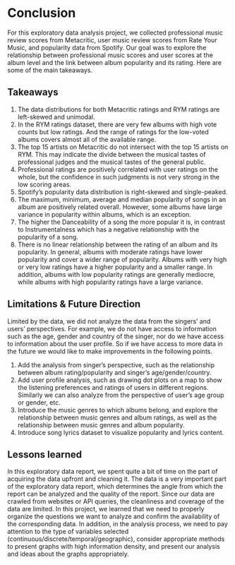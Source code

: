 # Conclusion

For this exploratory data analysis project, we collected professional music review scores from Metacritic, user music review scores from Rate Your Music, and popularity data from Spotify. Our goal was to explore the relationship between professional music scores and user scores at the album level and the link between album popularity and its rating. Here are some of the main takeaways.

## Takeaways

1. The data distributions for both Metacritic ratings and RYM ratings are left-skewed and unimodal.
2. In the RYM ratings dataset, there are very few albums with high vote counts but low ratings. And the range of ratings for the low-voted albums covers almost all of the available range.
3. The top 15 artists on Metacritic do not intersect with the top 15 artists on RYM. This may indicate the divide between the musical tastes of professional judges and the musical tastes of the general public.
4. Professional ratings are positively correlated with user ratings on the whole, but the confidence in such judgments is not very strong in the low scoring areas.
5. Spotify's popularity data distribution is right-skewed and single-peaked.
6. The maximum, minimum, average and median popularity of songs in an album are positively related overall. However, some albums have large variance in popularity within albums, which is an exception.
7. The higher the Danceability of a song the more popular it is, in contrast to Instrumentalness which has a negative relationship with the popularity of a song.
8. There is no linear relationship between the rating of an album and its popularity. In general, albums with moderate ratings have lower popularity and cover a wider range of popularity. Albums with very high or very low ratings have a higher popularity and a smaller range. In addition, albums with low popularity ratings are generally mediocre, while albums with high popularity ratings have a large variance.

## Limitations & Future Direction

Limited by the data, we did not analyze the data from the singers' and users' perspectives. For example, we do not have access to information such as the age, gender and country of the singer, nor do we have access to information about the user profile. So if we have access to more data in the future we would like to make improvements in the following points.

1. Add the analysis from singer's perspective, such as the relationship between album rating/popularity and singer's age/gender/country.
2. Add user profile analysis, such as drawing dot plots on a map to show the listening preferences and ratings of users in different regions. Similarly we can also analyze from the perspective of user's age group or gender, etc.
3. Introduce the music genres to which albums belong, and explore the relationship between music genres and album ratings, as well as the relationship between music genres and album popularity.
4. Introduce song lyrics dataset to visualize popularity and lyrics content.

## Lessons learned

In this exploratory data report, we spent quite a bit of time on the part of acquiring the data upfront and cleaning it. The data is a very important part of the exploratory data report, which determines the angle from which the report can be analyzed and the quality of the report. Since our data are crawled from websites or API queries, the cleanliness and coverage of the data are limited. In this project, we learned that we need to properly organize the questions we want to analyze and confirm the availability of the corresponding data. In addition, in the analysis process, we need to pay attention to the type of variables selected (continuous/discrete/temporal/geographic), consider appropriate methods to present graphs with high information density, and present our analysis and ideas about the graphs appropriately.

